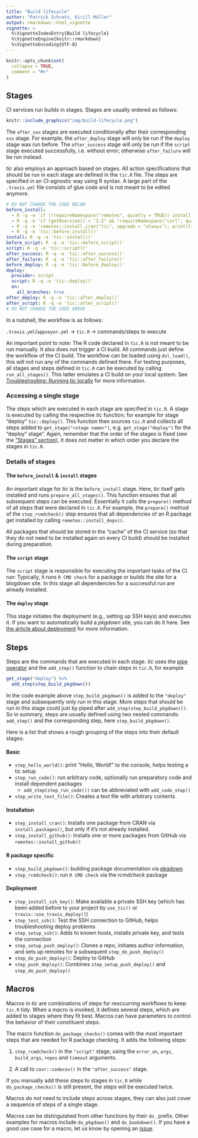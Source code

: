 ```yaml
---
title: "Build lifecycle"
author: "Patrick Schratz, Kirill Müller"
output: rmarkdown::html_vignette
vignette: >
  %\VignetteIndexEntry{Build lifecycle}
  %\VignetteEngine{knitr::rmarkdown}
  %\VignetteEncoding{UTF-8}
---
```


```r
knitr::opts_chunk$set(
  collapse = TRUE,
  comment = "#>"
)
```

## Stages

CI services run builds in stages.
Stages are usually ordered as follows:

```r
knitr::include_graphics("img/build-lifecycle.png")
```

The `after_xxx` stages are executed conditionally after their corresponding `xxx` stage.
For example, the `after_deploy` stage will only be run if the `deploy` stage was run before.
The `after_success` stage will only be run if the `script` stage executed successfully, i.e. without error; otherwise `after_failure` will be run instead.

*tic* also employs an approach based on stages.
All action specifications that should be run in each stage are defined in the `tic.R` file.
The steps are specified in an CI-agnostic way using R syntax.
A large part of the `.travis.yml` file consists of glue code and is not meant to be edited anymore.

```yml
# DO NOT CHANGE THE CODE BELOW
before_install:
  - R -q -e 'if (!requireNamespace("remotes", quietly = TRUE)) install.packages("remotes")'
  - R -q -e 'if (getRversion() < "3.2" && !requireNamespace("curl", quietly = TRUE)) install.packages("curl")'
  - R -q -e 'remotes::install_cran("tic", upgrade = "always"); print(tic::dsl_load()); tic::prepare_all_stages()'
  - R -q -e 'tic::before_install()'
install: R -q -e 'tic::install()'
before_script: R -q -e 'tic::before_script()'
script: R -q -e 'tic::script()'
after_success: R -q -e 'tic::after_success()'
after_failure: R -q -e 'tic::after_failure()'
before_deploy: R -q -e 'tic::before_deploy()'
deploy:
  provider: script
  script: R -q -e 'tic::deploy()'
  on:
    all_branches: true
after_deploy: R -q -e 'tic::after_deploy()'
after_script: R -q -e 'tic::after_script()'
# DO NOT CHANGE THE CODE ABOVE
```

In a nutshell, the workflow is as follows:

`.travis.yml`/`appveyor.yml` -> `tic.R` -> commands/steps to execute

An important point to note: The R code declared in `tic.R` is not meant to be run manually.
It also does not trigger a CI build.
All commands just define the workflow of the CI build.
The workflow can be loaded using `dsl_load()`, this will not run any of the commands defined there.
For testing purposes, all stages and steps defined in `tic.R` can be  executed by calling `run_all_stages()`.
This latter emulates a CI build on your local system.
See [Troubleshooting: Running tic locally](advanced#troubleshooting-running-tic-locally) for more information.

### Accessing a single stage

The steps which are executed in each stage are specified in `tic.R`.
A stage is executed by calling the respective *tic* function; for example for stage "deploy" `tic::deploy()`.
This function then sources `tic.R` and collects all steps added to `get_stage("<stage name>")`, e.g. `get_stage("deploy")` for the "deploy" stage".
Again, remember that the order of the stages is fixed (see the ["Stages" section](#stages)), it does not matter in which order you declare the stages in `tic.R`.

### Details of stages

#### The `before_install` & `install` stages

An important stage for *tic* is the `before_install` stage.
Here, *tic* itself gets installed and runs `prepare_all_stages()`.
This function ensures that all subsequent steps can be executed.
Essentially it calls the `prepare()` method of all steps that were declared in `tic.R`.
For example, the `prepare()` method of the `step_rcmdcheck()` step ensures that all dependencies of an R package get installed by calling `remotes::install_deps()`.

All packages that should be stored in the "cache" of the CI service (so that they do not need to be installed again on every CI build) should be installed during preparation.

#### The `script` stage

The `script` stage is responsible for executing the important tasks of the CI run: Typically, it runs `R CMD check` for a package or builds the site for a blogdown site.
In this stage all dependencies for a successful run are already installed.

#### The `deploy` stage

This stage initiates the deployment (e.g., setting up SSH keys) and executes it.
If you want to automatically build a _pkgdown_ site, you can do it here.
See [the article about deployment](deployment.html) for more information.

## Steps

Steps are the commands that are executed in each stage.
*tic* uses the [pipe operator](https://magrittr.tidyverse.org/) and the `add_step()` function to chain steps in `tic.R`, for example

```r
get_stage("deploy") %>%
  add_step(step_build_pkgdown())
```

In the code example above `step_build_pkgdown()` is added to the `"deploy"` stage and subsequently only run in this stage.
More steps that should be run in this stage could just by piped after `add_step(step_build_pkgdown())`.
So in summary, steps are usually defined using two nested commands: `add_step()` and the corresponding step, here `step_build_pkgdown()`.

Here is a list that shows a rough grouping of the steps into their default stages:

#### Basic

- `step_hello_world()`: print "Hello, World!" to the console, helps testing a tic setup
- `step_run_code()`: run arbitrary code, optionally run preparatory code and install dependent packages
    - `add_step(step_run_code())` can be abbreviated with `add_code_step()`
- `step_write_text_file()`: Creates a text file with arbitrary contents
    
#### Installation

- `step_install_cran()`: Installs one package from CRAN via `install.packages()`, but only if it's not already installed.
- `step_install_github()`: Installs one or more packages from GitHub via `remotes::install_github()`

#### R package specific

- `step_build_pkgdown()`: building package documentation via [pkgdown](https://github.com/r-lib/pkgdown)
- `step_rcmdcheck()`: run `R CMD check` via the _rcmdcheck_ package
    
#### Deployment

- `step_install_ssh_key()`: Make available a private SSH key (which has been added before to your project by `use_tic()` or `travis::use_travis_deploy()`)
- `step_test_ssh()`: Test the SSH connection to GitHub, helps troubleshooting deploy problems
- `step_setup_ssh()`: Adds to known hosts, installs private key, and tests the connection
- `step_setup_push_deploy()`: Clones a repo, initiates author information, and sets up remotes for a subsequent `step_do_push_deploy()`
- `step_do_push_deploy()`: Deploy to GitHub
- `step_push_deploy()`: Combines `step_setup_push_deploy()` and `step_do_push_deploy()`
    
## Macros

Macros in *tic* are combinations of steps for reoccurring workflows to keep `tic.R` tidy.
When a macro is invoked, it defines several steps, which are added to stages where they fit best.
Macros can have parameters to control the behavior of their constituent steps.

The macro function `do_package_checks()` comes with the most important steps that are needed for R package checking. 
It adds the following steps:

1. `step_rcmdcheck()` in the `"script"` stage, using the `error_on`, `args`, `build_args`, `repos` and `timeout` arguments.

2. A call to `covr::codecov()` in the `"after_success"` stage.

If you manually add these steps to stages in `tic.R` while `do_package_checks()` is still present, the steps will be executed twice. 

Macros do not need to include steps across stages, they can also just cover a sequence of steps of a single stage.

Macros can be distinguished from other functions by their `do_` prefix.
Other examples for macros include `do_pkgdown()` and `do_bookdown()`.
If you have a good use case for a macro, let us know by opening an [issue](https://github.com/ropenscilabs/tic/issues).

